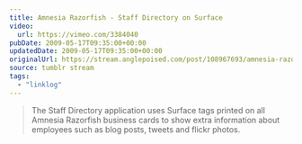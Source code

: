 ```yaml
---
title: Amnesia Razorfish - Staff Directory on Surface
video:
  url: https://vimeo.com/3384040
pubDate: 2009-05-17T09:35:00+00:00
updatedDate: 2009-05-17T09:35:00+00:00
originalUrl: https://stream.anglepoised.com/post/108967693/amnesia-razorfish-staff-directory-on-surface
source: tumblr stream
tags:
  - "linklog"
---
```


> The Staff Directory application uses Surface tags printed on all Amnesia Razorfish business cards to show extra information about employees such as blog posts, tweets and flickr photos.
